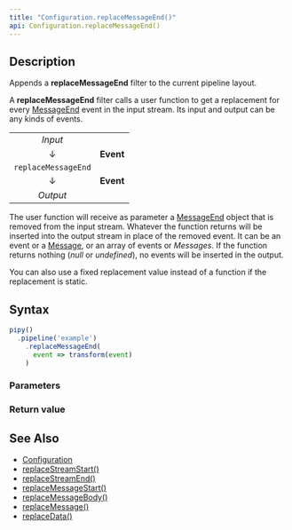 ```yaml
---
title: "Configuration.replaceMessageEnd()"
api: Configuration.replaceMessageEnd()
---
```


## Description

Appends a **replaceMessageEnd** filter to the current pipeline layout.

A **replaceMessageEnd** filter calls a user function to get a replacement for every [MessageEnd](/reference/api/MessageEnd) event in the input stream. Its input and output can be any kinds of events.

|                     |           |
|:-------------------:|:---------:|
| _Input_             |           |
| ↓                   | **Event** |
| `replaceMessageEnd` |           |
| ↓                   | **Event** |
| _Output_            |           |

The user function will receive as parameter a [MessageEnd](/reference/api/MessageEnd) object that is removed from the input stream. Whatever the function returns will be inserted into the output stream in place of the removed event. It can be an event or a [Message](/reference/api/Message), or an array of events or _Messages_. If the function returns nothing (_null_ or _undefined_), no events will be inserted in the output.

You can also use a fixed replacement value instead of a function if the replacement is static.

## Syntax

``` js
pipy()
  .pipeline('example')
    .replaceMessageEnd(
      event => transform(event)
    )
```

### Parameters

<Parameters/>

### Return value

<ReturnValue/>

## See Also

* [Configuration](/reference/api/Configuration)
* [replaceStreamStart()](/reference/api/Configuration/replaceStreamStart)
* [replaceStreamEnd()](/reference/api/Configuration/replaceStreamEnd)
* [replaceMessageStart()](/reference/api/Configuration/replaceMessageStart)
* [replaceMessageBody()](/reference/api/Configuration/replaceMessageBody)
* [replaceMessage()](/reference/api/Configuration/replaceMessage)
* [replaceData()](/reference/api/Configuration/replaceData)
